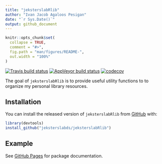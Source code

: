 ```yaml
---
title: "jeksterslabRlib"
author: "Ivan Jacob Agaloos Pesigan"
date: "`r Sys.Date()`"
output: github_document
---
```


<!-- README.md is generated from README.Rmd. Please edit that file -->

```r
knitr::opts_chunk$set(
  collapse = TRUE,
  comment = "#>",
  fig.path = "man/figures/README-",
  out.width = "100%"
)
```

<!-- badges: start -->
[![Travis build status](https://travis-ci.org/jeksterslabds/jeksterslabRlib.svg?branch=master)](https://travis-ci.org/jeksterslabds/jeksterslabRlib)
[![AppVeyor build status](https://ci.appveyor.com/api/projects/status/github/jeksterslabds/jeksterslabRlib?branch=master&svg=true)](https://ci.appveyor.com/project/jeksterslabds/jeksterslabRlib)
[![codecov](https://codecov.io/github/jeksterslabds/jeksterslabRlib/branch/master/graphs/badge.svg)](https://codecov.io/github/jeksterslabds/jeksterslabRlib)
<!-- badges: end -->

The goal of `jeksterslabRlib` is to provide useful utility functions
to to organize my personal library resources.

## Installation

You can install the released version of `jeksterslabRlib` from [GitHub](https://github.com/jeksterslabds/jeksterslabRlib) with:

```r
library(devtools)
install_github("jeksterslabds/jeksterslabRlib")
```

## Example

See [GitHub Pages](https://jeksterslabds.github.io/jeksterslabRlib/)
for package documentation.
